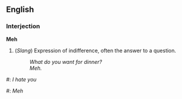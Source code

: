 ==English==

===Interjection===
'''Meh'''
#(''Slang'')  Expression of indifference, often the answer to a question.
#: ''What do you want for dinner?''
#: ''Meh.''

#: ''I hate you''
#: ''Meh''

{{rfd}}